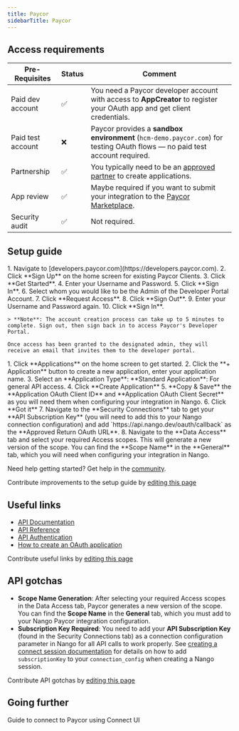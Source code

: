 ```yaml
---
title: Paycor
sidebarTitle: Paycor
---
```



<Overview />
<PreBuiltTooling />
<PreBuiltUseCases />

## Access requirements
| Pre-Requisites    | Status | Comment                                                                                                                                                  |
| ----------------- | ------ | -------------------------------------------------------------------------------------------------------------------------------------------------------- |
| Paid dev account  | ✅      | You need a Paycor developer account with access to **AppCreator** to register your OAuth app and get client credentials.                                 |
| Paid test account | ❌      | Paycor provides a **sandbox environment** (`hcm-demo.paycor.com`) for testing OAuth flows — no paid test account required.                               |
| Partnership       | ✅      | You typically need to be an [approved partner](https://developers.paycor.com/join-developer-portal) to create applications. |
| App review        | ✅     | Maybe required if you want to submit your integration to the [Paycor Marketplace](https://marketplace.paycor.com/en-US/listing). |
| Security audit    | ✅     | Not required. |

## Setup guide

<Steps>
  <Step title="Create a developer account">
    1. Navigate to [developers.paycor.com](https://developers.paycor.com).
    2. Click **Sign Up** on the home screen for existing Paycor Clients.
    3. Click **Get Started**.
    4. Enter your Username and Password.
    5. Click **Sign In**.
    6. Select whom you would like to be the Admin of the Developer Portal Account.
    7. Click **Request Access**.
    8. Click **Sign Out**.
    9. Enter your Username and Password again.
    10. Click **Sign In**.

    > **Note**: The account creation process can take up to 5 minutes to complete. Sign out, then sign back in to access Paycor's Developer Portal.

    Once access has been granted to the designated admin, they will receive an email that invites them to the developer portal.
  </Step>
  <Step title="Build your application">
    1. Click **Applications** on the home screen to get started.
    2. Click the **+ Application** button to create a new application, enter your application name.
    3. Select an **Application Type**: **Standard Application**: For general API access.
    4. Click **Create Application**
    5. **Copy & Save** the **Application OAuth Client ID** and **Application OAuth Client Secret** as you will need them when configuring your integration in Nango.
         6. Click **Got it**
      7. Navigate to the **Security Connections** tab to get your **API Subscription Key** (you will need to add this to your Nango connection configuration) and add `https://api.nango.dev/oauth/callback` as the **Approved Return OAuth URL**.
      8. Navigate to the **Data Access** tab and select your required Access scopes. This will generate a new version of the scope. You can find the **Scope Name** in the **General** tab, which you will need when configuring your integration in Nango. 
  </Step>
</Steps>

<Tip>Need help getting started? Get help in the [community](https://nango.dev/slack).</Tip>

<Note>Contribute improvements to the setup guide by [editing this page](https://github.com/nangohq/nango/tree/master/docs-v2/integrations/all/paycor.mdx)</Note>

## Useful links
-   [API Documentation](https://developers.paycor.com/guides#welcome)
-   [API Reference](https://developers.paycor.com/explore)
-   [API Authentication](https://developers.paycor.com/guides#authorization)
-   [How to create an OAuth application](https://developers.paycor.com/guides#step-2-build-application)

<Note>Contribute useful links by [editing this page](https://github.com/nangohq/nango/tree/master/docs-v2/integrations/all/paycor.mdx)</Note>

## API gotchas

- **Scope Name Generation**: After selecting your required Access scopes in the Data Access tab, Paycor generates a new version of the scope. You can find the **Scope Name** in the **General** tab, which you must add to your Nango Paycor integration configuration.
- **Subscription Key Required**: You need to add your **API Subscription Key** (found in the Security Connections tab) as a connection configuration parameter in Nango for all API calls to work properly. See [creating a connect session documentation](/reference/api/connect/sessions/create#body-integrations-config-defaults) for details on how to add `subscriptionKey` to your `connection_config` when creating a Nango session.

<Note>Contribute API gotchas by [editing this page](https://github.com/nangohq/nango/tree/master/docs-v2/integrations/all/paycor.mdx)</Note>

## Going further

<Card title="Connect to Paycor" icon="link" href="/integrations/all/paycor/connect" horizontal>
  Guide to connect to Paycor using Connect UI
</Card>
